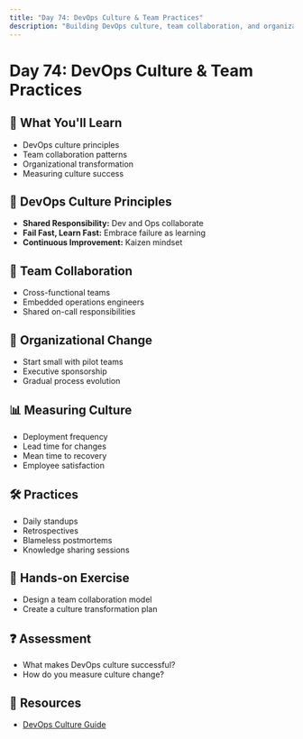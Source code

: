 ```yaml
---
title: "Day 74: DevOps Culture & Team Practices"
description: "Building DevOps culture, team collaboration, and organizational change."
---
```


# Day 74: DevOps Culture & Team Practices

## 🎯 What You'll Learn

- DevOps culture principles
- Team collaboration patterns
- Organizational transformation
- Measuring culture success

## 🤝 DevOps Culture Principles

- **Shared Responsibility:** Dev and Ops collaborate
- **Fail Fast, Learn Fast:** Embrace failure as learning
- **Continuous Improvement:** Kaizen mindset

## 👥 Team Collaboration

- Cross-functional teams
- Embedded operations engineers
- Shared on-call responsibilities

## 🔄 Organizational Change

- Start small with pilot teams
- Executive sponsorship
- Gradual process evolution

## 📊 Measuring Culture

- Deployment frequency
- Lead time for changes
- Mean time to recovery
- Employee satisfaction

## 🛠️ Practices

- Daily standups
- Retrospectives
- Blameless postmortems
- Knowledge sharing sessions

## 📝 Hands-on Exercise

- Design a team collaboration model
- Create a culture transformation plan

## ❓ Assessment

- What makes DevOps culture successful?
- How do you measure culture change?

## 🔗 Resources

- [DevOps Culture Guide](https://aws.amazon.com/devops/culture/)
